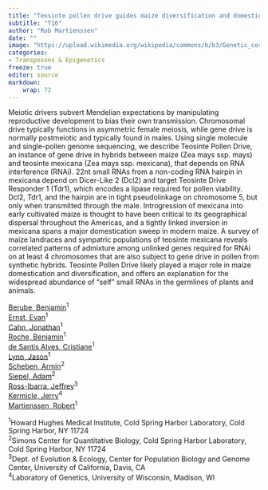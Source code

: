 ```yaml
---
title: "Teosinte pollen drive guides maize diversification and domestication by RNAi"
subtitle: "T16"
author: "Rob Martienssen"
date: ""
image: "https://upload.wikimedia.org/wikipedia/commons/b/b3/Genetic_corn.jpg"
categories: 
- Transposons & Epigenetics
freeze: true
editor: source
markdown: 
    wrap: 72
---
```


Meiotic drivers subvert Mendelian expectations by manipulating reproductive development to bias their own transmission. Chromosomal drive typically functions in asymmetric female meiosis, while gene drive is normally postmeiotic and typically found in males. Using single molecule and single-pollen genome sequencing, we describe Teosinte Pollen Drive, an instance of gene drive in hybrids between maize (Zea mays ssp. mays) and teosinte mexicana (Zea mays ssp. mexicana), that depends on RNA interference (RNAi). 22nt small RNAs from a non-coding RNA hairpin in mexicana depend on Dicer-Like 2 (Dcl2) and target Teosinte Drive Responder 1 (Tdr1), which encodes a lipase required for pollen viability. Dcl2, Tdr1, and the hairpin are in tight pseudolinkage on chromosome 5, but only when transmitted through the male. Introgression of mexicana into early cultivated maize is thought to have been critical to its geographical dispersal throughout the Americas, and a tightly linked inversion in mexicana spans a major domestication sweep in modern maize. A survey of maize landraces and sympatric populations of teosinte mexicana reveals correlated patterns of admixture among unlinked genes required for RNAi on at least 4 chromosomes that are also subject to gene drive in pollen from synthetic hybrids. Teosinte Pollen Drive likely played a major role in maize domestication and diversification, and offers an explanation for the widespread abundance of "self" small RNAs in the germlines of plants and animals.

<a href='mailto:bberube@ohalogenetics.com'>Berube, Benjamin</a><sup>1</sup><br><a href='mailto:eernst@cshl.edu'>Ernst, Evan</a><sup>1</sup><br><a href='mailto:jcahn@cshl.edu'>Cahn, Jonathan</a><sup>1</sup><br><a href='mailto:benjamin.roche@und.edu'>Roche, Benjamin</a><sup>1</sup><br><a href='mailto:cdesantis@cshl.edu'>de Santis Alves, Cristiane</a><sup>1</sup><br><a href='mailto:jlynn@cshl.edu'>Lynn, Jason</a><sup>1</sup><br><a href='mailto:scheben@cshl.edu'>Scheben, Armin</a><sup>2</sup><br><a href='mailto:asiepel@cshl.edu'>Siepel, Adam</a><sup>2</sup><br><a href='mailto:rossibarra@ucdavis.edu'>Ross-Ibarra, Jeffrey</a><sup>3</sup><br><a href='mailto:kermicle@wisc.edu'>Kermicle, Jerry</a><sup>4</sup><br><a href='mailto:martiens@cshl.edu'>Martienssen, Robert</a><sup>1</sup><br>

<sup>1</sup>Howard Hughes Medical Institute, Cold Spring Harbor Laboratory, Cold Spring Harbor, NY 11724<br><sup>2</sup>Simons Center for Quantitative Biology, Cold Spring Harbor Laboratory, Cold Spring Harbor, NY 11724<br><sup>3</sup>Dept. of Evolution & Ecology, Center for Population Biology and Genome Center, University of California, Davis, CA<br><sup>4</sup>Laboratory of Genetics, University of Wisconsin, Madison, WI<br>